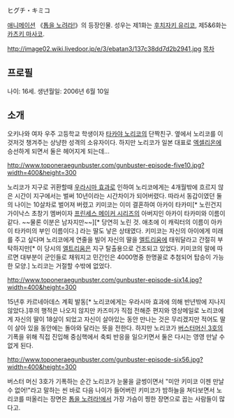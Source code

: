 ヒグチ・キミコ

[[애니메이션]] 《[[톱을 노려라!]]》의 등장인물. 성우는 제1화는 [[후치자키 유리코]], 제5&6화는 [[카츠키 마사코]].

http://image02.wiki.livedoor.jp/e/3/ebatan3/137c38dd7d2b2941.jpg
[[목차]]

== 프로필 ==
나이: 16세.
생년월일: 2006년 6월 10일


== 소개 ==
오키나와 여자 우주 고등학교 학생이자 [[타카야 노리코]]의 단짝친구. 옆에서 노리코를 이것저것 챙겨주는 상냥한 성격의 소유자이다. 하지만 노리코가 일본 대표로 [[엑셀리온]]에 승선하게 되면서 둘은 헤어지게 되는데...

http://www.toponeraegunbuster.com/gunbuster-episode-five10.jpg?width=400&height=300

노리코가 지구로 귀환할때 [[우라시마 효과]]로 인하여 노리코에게는 4개월밖에 흐르지 않은 시간이 지구에서는 벌써 10년이라는 시간차이가 되어버렸다. 따라서 동갑이였던 둘의 나이는 10살차로 벌어져 버렸고 키미코는 이미 결혼하여 아카이 타카미[* 노린건지 가이낙스 초창기 멤버이자 [[프린세스 메이커 시리즈]]의 아버지인 아카이 타카미와 이름이 같다. ~~물론 이분은 남자지만~~][* 당연히 노린 것. 애초에 이 캐릭터의 이름이 아카이 타카미의 부인 이름이다.] 라는 딸도 낳은 상태였다. 키미코는 자신의 아이에게 미래를 주고 싶다며 노리코에게 연줄을 빌어 자신의 딸을 [[엘트리움]]에 태워달라고 간절히 부탁하지만[* 이 당시의 [[엘트리움]]은 지구 탈출용으로 건조되고 있었다. 키미코의 말에 따르면 대부분이 군인들로 채워지고 민간인은 4000명중 한명꼴로 추첨되어 탑승이 가능한 모양.] 노리코는 거절할 수밖에 없었다.

http://www.toponeraegunbuster.com/gunbuster-episode-six14.jpg?width=400&height=300

15년후 카르네아데스 계획 발동[* 노리코에게는 우라시마 효과에 의해 반년밖에 지나지 않았다.]후의 행적은 나오지 않지만 카즈미가 직접 전해준 편지와 영상메일로 노리코에게 자신의 딸이 18살이 되었고 자신이 살아있는 동안 만나는 것은 무리겠지만 적어도 딸이 살아 있을 동안에는 돌아와 달라는 뜻을 전한다. 하지만 노리코가 [[버스터머신 3호]]의 기폭을 위해 직접 진입해 중심핵에서 축퇴 반응을 일으키면서 둘은 다시는 영영 만날 수 없게 된다.
 
http://www.toponeraegunbuster.com/gunbuster-episode-six56.jpg?width=400&height=300

버스터 머신 3호가 기폭하는 순간 노리코가 눈물을 글썽이면서 "미안 키미코 이젠 만날수 없어!"라고 말하는 씬 바로 다음 나이가 들어버린 키미코가 밤하늘을 쳐다보면서 노리코를 떠올리는 장면은 [[톱을 노려라!]]에서 가장 가슴이 찡한 장면으로 꼽는 사람들이 많다고.
 
